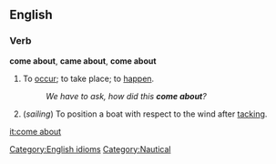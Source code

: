 ==English==

===Verb===
'''come about''', '''came about''', '''come about'''

# To [[occur]]; to take place; to [[happen]].
#: ''We have to ask, how did this '''come about'''?''
# (''sailing'') To position a boat with respect to the wind after [[tack]]ing.

[[Category:English idioms]]
[[Category:Nautical]]

[[it:come about]]
